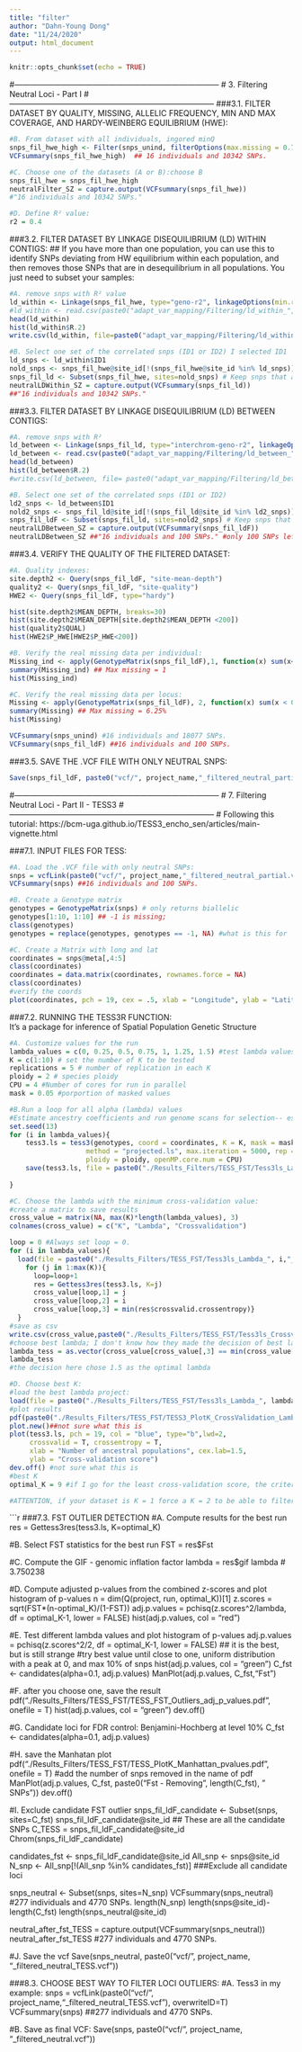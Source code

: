 ```yaml
---
title: "filter"
author: "Dahn-Young Dong"
date: "11/24/2020"
output: html_document
---
```


```r
knitr::opts_chunk$set(echo = TRUE)
```

#------------------------------------------------------------------------------
#                        3. Filtering Neutral Loci - Part I
#------------------------------------------------------------------------------
###3.1. FILTER DATASET BY QUALITY, MISSING, ALLELIC FREQUENCY, MIN AND MAX COVERAGE, AND HARDY-WEINBERG EQUILIBRIUM (HWE):

```r
#B. From dataset with all individuals, ingored minQ
snps_fil_hwe_high <- Filter(snps_unind, filterOptions(max.missing = 0.7, maf=0.05, min.meanDP=20, max.meanDP=200, hwe=0.0001)) 
VCFsummary(snps_fil_hwe_high)  ## 16 individuals and 10342 SNPs.
```

```r
#C. Choose one of the datasets (A or B):choose B
snps_fil_hwe = snps_fil_hwe_high
neutralFilter_SZ = capture.output(VCFsummary(snps_fil_hwe))
#"16 individuals and 10342 SNPs."
```

```r
#D. Define R² value:
r2 = 0.4
```

###3.2. FILTER DATASET BY LINKAGE DISEQUILIBRIUM (LD) WITHIN CONTIGS:
## If you have more than one population, you can use this to identify SNPs deviating from HW equilibrium within each population, and then removes those SNPs that are in desequilibrium in all populations. You just need to subset your samples:

```r
#A. remove snps with R² value
ld_within <- Linkage(snps_fil_hwe, type="geno-r2", linkageOptions(min.r2=r2)) # GOT STUCK HERE Nov 29th, 2020 # seem nothing to be removed. No SNP deviating from HW equilibrium within each pop. I guess because there is only one sample for each population.
#ld_within <- read.csv(paste0("adapt_var_mapping/Filtering/ld_within_",r2, "_hwe_test2.csv")) #load this file if it was saved before
head(ld_within)
hist(ld_within$R.2)
write.csv(ld_within, file=paste0("adapt_var_mapping/Filtering/ld_within_",r2, "_hwe_test2.csv"))
```

```r
#B. Select one set of the correlated snps (ID1 or ID2) I selected ID1
ld_snps <- ld_within$ID1
nold_snps <- snps_fil_hwe@site_id[!(snps_fil_hwe@site_id %in% ld_snps)] 
snps_fil_ld <- Subset(snps_fil_hwe, sites=nold_snps) # Keep snps that are not in LD. # in my case should be all the original SNPs, because no LD.
neutralLDWithin_SZ = capture.output(VCFsummary(snps_fil_ld))
##"16 individuals and 10342 SNPs."
```

###3.3. FILTER DATASET BY LINKAGE DISEQUILIBRIUM (LD) BETWEEN CONTIGS:
```r
#A. remove snps with R²
ld_between <- Linkage(snps_fil_ld, type="interchrom-geno-r2", linkageOptions(min.r2=r2)) 
ld_between <- read.csv(paste0("adapt_var_mapping/Filtering/ld_between_", r2, "_hwe_test2.csv")) #load this file if it was saved before
head(ld_between)
hist(ld_between$R.2)
#write.csv(ld_between, file= paste0("adapt_var_mapping/Filtering/ld_between_", r2, "_hwe_test2.csv"))
```

```r
#B. Select one set of the correlated snps (ID1 or ID2)
ld2_snps <- ld_between$ID1
nold2_snps <- snps_fil_ld@site_id[!(snps_fil_ld@site_id %in% ld2_snps)]
snps_fil_ldF <- Subset(snps_fil_ld, sites=nold2_snps) # Keep snps that are not in LD.
neutralLDBetween_SZ = capture.output(VCFsummary(snps_fil_ldF)) 
neutralLDBetween_SZ ##"16 individuals and 100 SNPs." #only 100 SNPs left. Would the filter be too stringent? Can I change the filter, say min.r2 larger?
```

###3.4. VERIFY THE QUALITY OF THE FILTERED DATASET:

```r
#A. Quality indexes:
site.depth2 <- Query(snps_fil_ldF, "site-mean-depth")
quality2 <- Query(snps_fil_ldF, "site-quality")
HWE2 <- Query(snps_fil_ldF, type="hardy")

hist(site.depth2$MEAN_DEPTH, breaks=30)
hist(site.depth2$MEAN_DEPTH[site.depth2$MEAN_DEPTH <200])
hist(quality2$QUAL)
hist(HWE2$P_HWE[HWE2$P_HWE<200])
```

```r
#B. Verify the real missing data per individual:
Missing_ind <- apply(GenotypeMatrix(snps_fil_ldF),1, function(x) sum(x<0)/length(x)*100)
summary(Missing_ind) ## Max missing = 1
hist(Missing_ind)
```

```r
#C. Verify the real missing data per locus:
Missing <- apply(GenotypeMatrix(snps_fil_ldF), 2, function(x) sum(x < 0)/length(x)*100) ## Actual percentage of missing data
summary(Missing) ## Max missing = 6.25%
hist(Missing)

VCFsummary(snps_unind) #16 individuals and 18077 SNPs.
VCFsummary(snps_fil_ldF) ##16 individuals and 100 SNPs.
```

###3.5. SAVE THE .VCF FILE WITH ONLY NEUTRAL SNPS:
```r
Save(snps_fil_ldF, paste0("vcf/", project_name,"_filtered_neutral_partial.vcf"))
```

#------------------------------------------------------------------------------
#                    7. Filtering Neutral Loci - Part II - TESS3 
#------------------------------------------------------------------------------
# Following this tutorial: https://bcm-uga.github.io/TESS3_encho_sen/articles/main-vignette.html

###7.1. INPUT FILES FOR TESS:
```r
#A. Load the .VCF file with only neutral SNPs:
snps = vcfLink(paste0("vcf/", project_name,"_filtered_neutral_partial.vcf"), overwriteID=T)
VCFsummary(snps) ##16 individuals and 100 SNPs.
```

```r
#B. Create a Genotype matrix
genotypes = GenotypeMatrix(snps) # only returns biallelic
genotypes[1:10, 1:10] ## -1 is missing;
class(genotypes)
genotypes = replace(genotypes, genotypes == -1, NA) #what is this for
```

```r
#C. Create a Matrix with long and lat 
coordinates = snps@meta[,4:5]
class(coordinates)
coordinates = data.matrix(coordinates, rownames.force = NA)
class(coordinates)
#verify the coords
plot(coordinates, pch = 19, cex = .5, xlab = "Longitude", ylab = "Latitude")
```

###7.2. RUNNING THE TESS3R FUNCTION:  
It's a package for inference of Spatial Population Genetic Structure

```r
#A. Customize values for the run
lambda_values = c(0, 0.25, 0.5, 0.75, 1, 1.25, 1.5) #test lambda values around 1.
K = c(1:10) # set the number of K to be tested
replications = 5 # number of replication in each K
ploidy = 2 # species ploidy
CPU = 4 #Number of cores for run in parallel
mask = 0.05 #porportion of masked values
```

```r
#B.Run a loop for all alpha (lambda) values
#Estimate ancestry coefficients and run genome scans for selection-- estimation of spatial population structure
set.seed(13)
for (i in lambda_values){
    tess3.ls = tess3(genotypes, coord = coordinates, K = K, mask = mask, lambda = i,
                   method = "projected.ls", max.iteration = 5000, rep = replications,
                   ploidy = ploidy, openMP.core.num = CPU)
    save(tess3.ls, file = paste0("./Results_Filters/TESS_FST/Tess3ls_Lambda_", i,"_", project_name, ".RData"))
  
}
```

```r
#C. Choose the lambda with the minimum cross-validation value:
#create a matrix to save results
cross_value = matrix(NA, max(K)*length(lambda_values), 3)
colnames(cross_value) = c("K", "Lambda", "Crossvalidation")

loop = 0 #Always set loop = 0.
for (i in lambda_values){
  load(file = paste0("./Results_Filters/TESS_FST/Tess3ls_Lambda_", i,"_", project_name, ".RData"))
    for (j in 1:max(K)){
      loop=loop+1
      res = Gettess3res(tess3.ls, K=j)
      cross_value[loop,1] = j
      cross_value[loop,2] = i
      cross_value[loop,3] = min(res$crossvalid.crossentropy)}
  }
#save as csv
write.csv(cross_value,paste0("./Results_Filters/TESS_FST/Tess3ls_Crossvalidation_values_", project_name, ".csv"))
#choose best lambda; I don't know how they made the decision of best lambda
lambda_tess = as.vector(cross_value[cross_value[,3] == min(cross_value[,3]), ][2])
lambda_tess
#the decision here chose 1.5 as the optimal lambda
```

```r
#D. Choose best K:
#load the best lambda project:
load(file = paste0("./Results_Filters/TESS_FST/Tess3ls_Lambda_", lambda_tess,"_", project_name, ".RData"))
#plot results
pdf(paste0("./Results_Filters/TESS_FST/TESS3_PlotK_CrossValidation_Lambda_", lambda_tess, ".pdf"), onefile =F)
plot.new()##not sure what this is
plot(tess3.ls, pch = 19, col = "blue", type="b",lwd=2,
     crossvalid = T, crossentropy = T,
     xlab = "Number of ancestral populations", cex.lab=1.5,
     ylab = "Cross-validation score")
dev.off() #not sure what this is
#best K
optimal_K = 9 #if I go for the least cross-validation score, the criterion for selecting lambda

#ATTENTION, if your dataset is K = 1 force a K = 2 to be able to filter SNPs with FST outliers.
```

```r
###7.3. FST OUTLIER DETECTION
#A. Compute results for the best run
res = Gettess3res(tess3.ls, K=optimal_K)

#B. Select FST statistics for the best run
FST = res$Fst

#C. Compute the GIF - genomic inflation factor
lambda = res$gif
lambda # 3.750238

#D. Compute adjusted p-values from the combined z-scores and plot histogram of p-values
n = dim(Q(project, run, optimal_K))[1]
z.scores = sqrt(FST*(n-optimal_K)/(1-FST))
adj.p.values = pchisq(z.scores^2/lambda, df = optimal_K-1, lower = FALSE)
hist(adj.p.values, col = "red")

#E. Test different lambda values and plot histogram of p-values
adj.p.values = pchisq(z.scores^2/2, df = optimal_K-1, lower = FALSE) ## it is the best, but is still strange #try best value until close to one, uniform distribution with a peak at 0, and max 10% of snps 
hist(adj.p.values, col = "green")
C_fst <- candidates(alpha=0.1, adj.p.values)
ManPlot(adj.p.values, C_fst,"Fst")

#F. after you choose one, save the result
pdf("./Results_Filters/TESS_FST/TESS_FST_Outliers_adj_p_values.pdf", onefile = T)
hist(adj.p.values, col = "green")
dev.off()

#G. Candidate loci for FDR control: Benjamini-Hochberg at level 10%
C_fst <- candidates(alpha=0.1, adj.p.values)

#H. save the Manhatan plot
pdf("./Results_Filters/TESS_FST/TESS_PlotK_Manhattan_pvalues.pdf", onefile = T) #add the number of snps removed in the name of pdf
ManPlot(adj.p.values, C_fst, paste0("Fst - Removing ",  length(C_fst), " SNPs"))
dev.off()

#I. Exclude candidate FST outlier
snps_fil_ldF_candidate <- Subset(snps, sites=C_fst)
snps_fil_ldF_candidate@site_id ## These are all the candidate SNPs
C_TESS = snps_fil_ldF_candidate@site_id
Chrom(snps_fil_ldF_candidate)

candidates_fst <- snps_fil_ldF_candidate@site_id
All_snp <- snps@site_id
N_snp <- All_snp[!(All_snp %in% candidates_fst)] ###Exclude all candidate loci

snps_neutral <- Subset(snps, sites=N_snp)
VCFsummary(snps_neutral) #277 individuals and 4770 SNPs.
length(N_snp)
length(snps@site_id)-length(C_fst) 
length(snps_neutral@site_id)

neutral_after_fst_TESS = capture.output(VCFsummary(snps_neutral))
neutral_after_fst_TESS #277 individuals and 4770 SNPs.

#J. Save the vcf
Save(snps_neutral, paste0("vcf/", project_name, "_filtered_neutral_TESS.vcf"))

###8.3. CHOOSE BEST WAY TO FILTER LOCI OUTLIERS:
#A. Tess3 in my example:
snps = vcfLink(paste0("vcf/", project_name,"_filtered_neutral_TESS.vcf"), overwriteID=T)
VCFsummary(snps) ##277 individuals and 4770 SNPs.

#B. Save as final VCF:
Save(snps, paste0("vcf/", project_name, "_filtered_neutral.vcf"))
